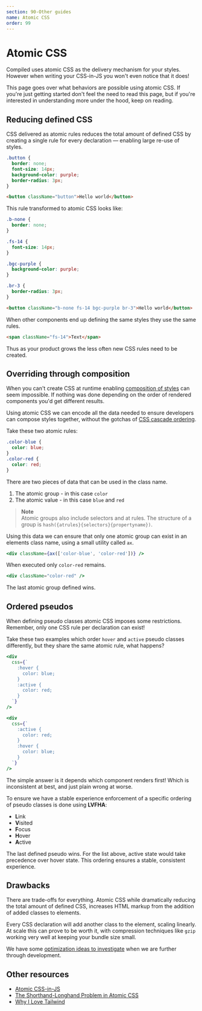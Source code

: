 ```yaml
---
section: 90-Other guides
name: Atomic CSS
order: 99
---
```


# Atomic CSS

Compiled uses atomic CSS as the delivery mechanism for your styles.
However when writing your CSS-in-JS you won't even notice that it does!

This page goes over what behaviors are possible using atomic CSS.
If you're just getting started don't feel the need to read this page,
but if you're interested in understanding more under the hood,
keep on reading.

## Reducing defined CSS

CSS delivered as atomic rules reduces the total amount of defined CSS by creating a single rule for every declaration —
enabling large re-use of styles.

```css
.button {
  border: none;
  font-size: 14px;
  background-color: purple;
  border-radius: 3px;
}
```

```html
<button className="button">Hello world</button>
```

This rule transformed to atomic CSS looks like:

```css
.b-none {
  border: none;
}

.fs-14 {
  font-size: 14px;
}

.bgc-purple {
  background-color: purple;
}

.br-3 {
  border-radius: 3px;
}
```

```html
<button className="b-none fs-14 bgc-purple br-3">Hello world</button>
```

When other components end up defining the same styles they use the same rules.

```html
<span className="fs-14">Text</span>
```

Thus as your product grows the less often new CSS rules need to be created.

## Overriding through composition

When you can't create CSS at runtime enabling [composition of styles](/composition) can seem impossible.
If nothing was done depending on the order of rendered components you'd get different results.

Using atomic CSS we can encode all the data needed to ensure developers can compose styles together,
without the gotchas of [CSS cascade ordering](https://developer.mozilla.org/en-US/docs/Learn/CSS/Building_blocks/Cascade_and_inheritance).

Take these two atomic rules:

```css
.color-blue {
  color: blue;
}
.color-red {
  color: red;
}
```

There are two pieces of data that can be used in the class name.

1. The atomic group - in this case `color`
1. The atomic value - in this case `blue` and `red`

> **Note** <br /> Atomic groups also include selectors and at rules.
> The structure of a group is `hash({atrules}{selectors}{propertyname})`.

Using this data we can ensure that only one atomic group can exist in an elements class name,
using a small utility called `ax`.

```jsx
<div className={ax(['color-blue', 'color-red'])} />
```

When executed only `color-red` remains.

```jsx
<div className="color-red" />
```

The last atomic group defined wins.

## Ordered pseudos

When defining pseudo classes atomic CSS imposes some restrictions.
Remember,
only one CSS rule per declaration can exist!

Take these two examples which order `hover` and `active` pseudo classes differently,
but they share the same atomic rule,
what happens?

```jsx
<div
  css={`
    :hover {
      color: blue;
    }
    :active {
      color: red;
    }
  `}
/>
```

```jsx
<div
  css={`
    :active {
      color: red;
    }
    :hover {
      color: blue;
    }
  `}
/>
```

The simple answer is it depends which component renders first!
Which is inconsistent at best,
and just plain wrong at worse.

To ensure we have a stable experience enforcement of a specific ordering of pseudo classes is done using **LVFHA**:

- **L**ink
- **V**isited
- **F**ocus
- **H**over
- **A**ctive

The last defined pseudo wins.
For the list above,
active state would take precedence over hover state.
This ordering ensures a stable,
consistent experience.

## Drawbacks

There are trade-offs for everything.
Atomic CSS while dramatically reducing the total amount of defined CSS,
increases HTML markup from the addition of added classes to elements.

Every CSS declaration will add another class to the element,
scaling linearly.
At scale this can prove to be worth it,
with compression techniques like `gzip` working very well at keeping your bundle size small.

We have some [optimization ideas to investigate](https://github.com/atlassian-labs/compiled/issues/335) when we are further through development.

## Other resources

- [Atomic CSS-in-JS](https://sebastienlorber.com/atomic-css-in-js)
- [The Shorthand-Longhand Problem in Atomic CSS](https://weser.io/blog/the-shorthand-longhand-problem-in-atomic-css)
- [Why I Love Tailwind](https://mxstbr.com/thoughts/tailwind/)
